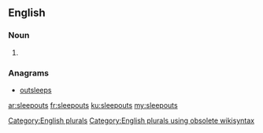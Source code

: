 ==English==

===Noun===
{{head|en}}

# {{plural of|sleepout}}

===Anagrams===
* [[outsleeps#English|outsleeps]]

[[Category:English plurals]][[Category:English plurals using obsolete wikisyntax]]

[[ar:sleepouts]]
[[fr:sleepouts]]
[[ku:sleepouts]]
[[my:sleepouts]]